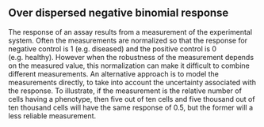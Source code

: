 ## Over dispersed negative binomial response

The response of an assay results from a measurement of the experimental system.
Often the measurements are normalized so that the response for negative control
is 1 (e.g. diseased) and the positive control is 0 (e.g. healthy). However when
the robustness of the measurement depends on the measured value, this
normalization can make it difficult to combine different measurements. An
alternative approach is to model the measurements directly, to take into account
the uncertainty associated with the response. To illustrate, if the measurement
is the relative number of cells having a phenotype, then five out of ten cells
and five thousand out of ten thousand cells will have the same response of 0.5,
but the former will a less reliable measurement.
